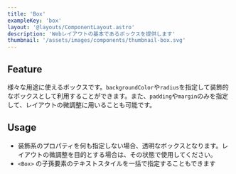 ```yaml
---
title: 'Box'
exampleKey: 'box'
layout: '@layouts/ComponentLayout.astro'
description: 'Webレイアウトの基本であるボックスを提供します'
thumbnail: '/assets/images/components/thumbnail-box.svg'
---
```


## Feature

様々な用途に使えるボックスです。`backgroundColor`や`radius`を指定して装飾的なボックスとして利用することができます。また、`padding`や`margin`のみを指定して、レイアウトの微調整に用いることも可能です。

## Usage

- 装飾系のプロパティを何も指定しない場合、透明なボックスとなります。レイアウトの微調整を目的とする場合は、その状態で使用してください。
- `<Box>` の子孫要素のテキストスタイルを一括で指定することもできます
